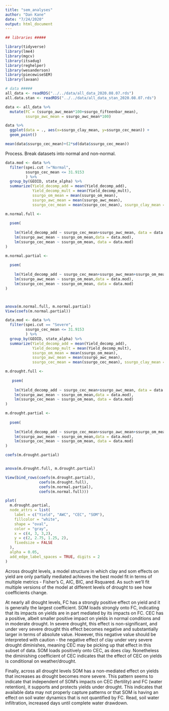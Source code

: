 ```yaml
---
title: "sem_analyses"
author: "Dan Kane"
date: "7/24/2020"
output: html_document
---
```


```r
## libraries #####

library(tidyverse)
library(lme4)
library(mgcv)
library(itsadug)
library(reghelper)
library(wesanderson)
library(piecewiseSEM)
library(lavaan)

# data #####
all_data <- readRDS("../../data/all_data_2020.08.07.rds")
all.data.stan <- readRDS("../../data/all_data_stan_2020.08.07.rds")

data <- all_data %>%
  mutate(FC = (ssurgo_awc_mean*100+ssurgo_fifteenbar_mean),
         ssurgo_awc_mean = ssurgo_awc_mean*100)

data %>%
  ggplot(data = ., aes(x=ssurgo_clay_mean, y=ssurgo_cec_mean)) +
  geom_point()

mean(data$ssurgo_cec_mean)+(2*sd(data$ssurgo_cec_mean))
```

Process. Break datasets into normal and non-normal. 

```r
data.mod <- data %>%
  filter(spei.cut !="Normal",
         ssurgo_cec_mean <= 31.9153
         ) %>%
  group_by(GEOID, state_alpha) %>%
  summarize(Yield_decomp_add = mean(Yield_decomp_add),
            Yield_decomp_mult = mean(Yield_decomp_mult),
            ssurgo_om_mean = mean(ssurgo_om_mean),
            ssurgo_awc_mean = mean(ssurgo_awc_mean),
            ssurgo_cec_mean = mean(ssurgo_cec_mean), ssurgo_clay_mean = mean(ssurgo_clay_mean), FC = mean(FC)) 

m.normal.full <- 
  
  psem(
  
    lm(Yield_decomp_add ~ ssurgo_cec_mean+ssurgo_awc_mean, data = data.mod),
    lm(ssurgo_awc_mean ~ ssurgo_om_mean,data = data.mod),
    lm(ssurgo_cec_mean ~ ssurgo_om_mean, data = data.mod)
)

m.normal.partial <- 
  
  psem(
  
    lm(Yield_decomp_add ~ ssurgo_cec_mean+ssurgo_awc_mean+ssurgo_om_mean, data = data.mod),
    lm(ssurgo_awc_mean ~ ssurgo_om_mean,data = data.mod),
    lm(ssurgo_cec_mean ~ ssurgo_om_mean, data = data.mod)
)



anova(m.normal.full, m.normal.partial)
View(coefs(m.normal.partial))

```


```r
data.mod <- data %>%
  filter(spei.cut == "Severe", 
         ssurgo_cec_mean <= 31.9153
         ) %>%
  group_by(GEOID, state_alpha) %>%
  summarize(Yield_decomp_add = mean(Yield_decomp_add),
            Yield_decomp_mult = mean(Yield_decomp_mult),
            ssurgo_om_mean = mean(ssurgo_om_mean),
            ssurgo_awc_mean = mean(ssurgo_awc_mean),
            ssurgo_cec_mean = mean(ssurgo_cec_mean), ssurgo_clay_mean = mean(ssurgo_clay_mean), FC = mean(FC)) 

m.drought.full <- 
  
   psem(
  
    lm(Yield_decomp_add ~ ssurgo_cec_mean+ssurgo_awc_mean, data = data.mod),
    lm(ssurgo_awc_mean ~ ssurgo_om_mean,data = data.mod),
    lm(ssurgo_cec_mean ~ ssurgo_om_mean, data = data.mod)
)

m.drought.partial <- 
  
  psem(
  
    lm(Yield_decomp_add ~ ssurgo_cec_mean+ssurgo_awc_mean+ssurgo_om_mean, data = data.mod),
    lm(ssurgo_awc_mean ~ ssurgo_om_mean,data = data.mod),
    lm(ssurgo_cec_mean ~ ssurgo_om_mean, data = data.mod)
)

coefs(m.drought.partial)


anova(m.drought.full, m.drought.partial)


```



```r
View(bind_rows(coefs(m.drought.partial),
               coefs(m.drought.full),
               coefs(m.normal.partial),
               coefs(m.normal.full)))
```


```r
plot(
  m.drought.partial,
  node_attrs = list(
    label = c("Yield", "AWC", "CEC", "SOM"),
    fillcolor = "white",
    shape = "oval",
    color = "gray",
    x = c(4, 3, 3,2),
    y = c(2, 2.75, 1.25, 2),
    fixedsize = FALSE
  ),
  alpha = 0.05,
  add_edge_label_spaces = TRUE, digits = 2
)


```







Across drought levels, a model structure in which clay and som effects on yield are only partially mediated achieves the best model fit in terms of multiple metrics - Fisher's C, AIC, BIC, and Rsquared. As such we'll fit multiple versions of the model at different levels of drought to see how coefficients change. 



At nearly all drought levels, FC has a strongly positive effect on yield and it is generally the largest coefficient. SOM loads strongly onto FC, indicating that its impacts on yields are in part mediated by its impacts on FC. CEC has a positive, albeit smaller positive impact on yields in normal conditions and in moderate drought. In severe drought, this effect is non-significant, and under very severe drought this effect becomes negative and substantially larger in terms of absolute value. However, this negative value should be interpreted with caution - the negative effect of clay under very severe drought diminishes, meaning CEC may be picking up that effect in this subset of data. SOM loads positively onto CEC, as does clay. Nonetheless the diminishing coefficient of CEC indicates that the effect of CEC on yields is conditional on weather/drought.

Finally, across all drought levels SOM has a non-mediated effect on yields that increases as drought becomes more severe. This pattern seems to indicate that independent of SOM's impacts on CEC (fertility) and FC (water retention), it supports and protects yields under drought. This indicates that available data may not properly capture patterns or that SOM is having an effect on soil water dynamics that is not quantified by FC. Read, soil water infiltration, increased days until complete water drawdown. 



